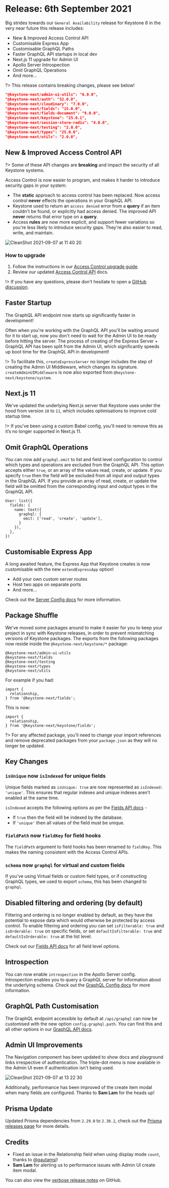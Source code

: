 
# Release: 6th September 2021

Big strides towards our `General Availability` release for Keystone 6 in the very near future<Emoji symbol="⌛" alt="hourglass" /> this release includes:

- New & Improved Access Control API <Emoji symbol="✨" alt="sparkle" />
- Customisable Express App <Emoji symbol="🗺️" alt="map" />
- Customisable GraphQL Paths <Emoji symbol="🚏" alt="signpost" />
- Faster GraphQL API startups in local dev <Emoji symbol="🚀" alt="rocket" />
- Next.js 11 upgrade for Admin UI <Emoji symbol="⚙️" alt="settings" />
- Apollo Server Introspection <Emoji symbol="🔎" alt="magnifying glass" />
- Omit GraphQL Operations <Emoji symbol="🚦" alt="traffic light" />
- And more...

?> This release contains breaking changes, please see below!

```json
"@keystone-next/admin-ui-utils": "6.0.0",
"@keystone-next/auth": "32.0.0",
"@keystone-next/cloudinary": "7.0.0",
"@keystone-next/fields": "15.0.0",
"@keystone-next/fields-document": "9.0.0",
"@keystone-next/keystone": "25.0.1",
"@keystone-next/session-store-redis": "4.0.0",
"@keystone-next/testing": "2.0.0",
"@keystone-next/types": "25.0.0",
"@keystone-next/utils": "2.0.0",
```

## New & Improved Access Control API <Emoji symbol="✨" alt="sparkles" />

?> Some of these API changes are **breaking** and impact the security of all Keystone systems.

Access Control is now easier to program, and makes it harder to introduce security gaps in your system:

- The **static** approach to access control has been replaced. Now access control **never** effects the operations in your GraphQL API.
- Keystone used to return an `access denied` error from a **query** if an item couldn't be found, or explicitly had access denied. The improved API **never** returns that error type on a **query**.
- Access **rules** are now more explicit, and support fewer variations so you're less likely to introduce security gaps. They're also easier to read, write, and maintain.

![CleanShot 2021-09-07 at 11 40 20](https://user-images.githubusercontent.com/6447754/132271454-e6c9c5e5-acd8-4439-bbbc-9621419ee1fb.png)

### How to upgrade

1. Follow the instructions in our [Access Control upgrade guide](https://keystonejs.com/updates/new-access-control).
2. Review our updated [Access Control API](https://keystonejs.com/docs/config/access-control) docs.

!> If you have any questions, please don't hesitate to open a [GitHub discussion](https://github.com/keystonejs/keystone/discussions/new?category=questions).

## Faster Startup <Emoji symbol="🚀" alt="rocket" />

The GraphQL API endpoint now starts up significantly faster in development!

Often when you're working with the GraphQL API you'll be waiting around for it to start up, now you don't need to wait for the Admin UI to be ready before hitting the server. The process of creating of the Express Server + GraphQL API has been split from the Admin UI, which significantly speeds up boot time for the GraphQL API in development! <Emoji symbol="🎉" alt="tada" />

!> To facilitate this, `createExpressServer` no longer includes the step of creating the Admin UI Middleware, which changes its signature. `createAdminUIMiddleware` is now also exported from `@keystone-next/keystone/system`.

## Next.js 11 <Emoji symbol="⚙️" alt="settings" />

We've updated the underlying Next.js server that Keystone uses under the hood from version `10` to `11`, which includes optimisations to improve cold startup time.

!> If you've been using a custom Babel config, you'll need to remove this as it’s no longer supported in Next.js 11.

## Omit GraphQL Operations <Emoji symbol="🚦" alt="traffic light" />

You can now add `graphql.omit` to list and field level configuration to control which types and operations are excluded from the GraphQL API. This option accepts either `true`, or an array of the values read, create, or update. If you specify `true` then the field will be excluded from all input and output types in the GraphQL API. If you provide an array of read, create, or update the field will be omitted from the corresponding input and output types in the GraphQL API.

```
User: list({
  fields: {
    name: text({
      graphql: {
        omit: ['read', 'create', 'update'],
      }
    }),
  },
})
```

## Customisable Express App <Emoji symbol="🗺️" alt="map" />

A long awaited feature, the Express App that Keystone creates is now customisable with the new `extendExpressApp` option!

- Add your own custom server routes
- Host two apps on separate ports
- And more...

Check out the [Server Config docs](https://keystonejs.com/docs/config/config#server) for more information.

## Package Shuffle <Emoji symbol="💃" alt="dancer" />

We've moved some packages around to make it easier for you to keep your project in sync with Keystone releases, in order to prevent mismatching versions of Keystone packages. The exports from the following packages now reside inside the `@keystone-next/keystone/*` package:

```
@keystone-next/admin-ui-utils
@keystone-next/fields
@keystone-next/testing
@keystone-next/types
@keystone-next/utils
```

For example if you had:

```
import {
  relationship,
} from '@keystone-next/fields';
```

This is now:

```
import {
  relationship,
} from '@keystone-next/keystone/fields';
```

?> <Emoji symbol="💡" alt="bulb" /> For any affected package, you'll need to change your import references and remove deprecated packages from your `package.json` as they will no longer be updated.

## Key Changes <Emoji symbol="🔑" alt="key" />

### `isUnique` now `isIndexed` for unique fields <Emoji symbol="🗂" alt="folder" />

Unique fields marked as `isUnique: true` are now represented as `isIndexed: 'unique'`. This ensures that regular indexes and unique indexes aren't enabled at the same time.

`isIndexed` accepts the following options as per the [Fields API docs](https://keystonejs.com/docs/fields/overview) -

- If `true` then the field will be indexed by the database.
- If `'unique'` then all values of the field must be unique.

### `fieldPath` now `fieldKey` for field hooks <Emoji symbol="🪝" alt="hook" />

The `fieldPath` argument to field hooks has been renamed to `fieldKey`. This makes the naming consistent with the Access Control APIs.

### `schema` now `graphql` for virtual and custom fields <Emoji symbol="🥽" alt="safety googles" />

If you've using Virtual fields or custom field types, or if constructing GraphQL types, we used to export `schema`, this has been changed to `graphql`.

## Disabled filtering and ordering (by default) <Emoji symbol="🙅‍♀️" alt="woman gesturing no" />

Filtering and ordering is no longer enabled by default, as they have the potential to expose data which would otherwise be protected by access control. To enable filtering and ordering you can set `isFilterable: true` and `isOrderable: true` on specific fields, or set `defaultIsFilterable: true` and `defaultIsOrderable: true` at the list level.

Check out our [Fields API docs](https://keystonejs.com/docs/fields/overview#common-configuration) for all field level options.

## Introspection <Emoji symbol="🔎" alt="magnifying glass" />

You can now enable `introspection` in the Apollo Server config. Introspection enables you to query a GraphQL server for information about the underlying schema. Check out the [GraphQL Config docs](https://keystonejs.com/docs/config/config#graphql) for more information.

## GraphQL Path Customisation <Emoji symbol="🚏" alt="signpost" />

The GraphQL endpoint accessible by default at `/api/graphql` can now be customised with the new option `config.graphql.path`. You can find this and all other options in our [GraphQL API docs](https://keystonejs.com/docs/config/config#graphql).

## Admin UI Improvements <Emoji symbol="🛠️" alt="tools" />

The Navigation component has been updated to show docs and playground links irrespective of authentication. The triple-dot menu is now available in the Admin UI even if authentication isn't being used.

![CleanShot 2021-09-07 at 13 22 30](https://user-images.githubusercontent.com/6447754/132279358-a47de0f2-605f-4058-98dd-3bd8da83350c.png)

Additionally, performance has been improved of the create item modal when many fields are configured. Thanks to **Sam Lam** for the heads up!

## Prisma Update <Emoji symbol="⬆️" alt="up arrow" />

Updated Prisma dependencies from `2.29.0` to `2.30.2`, check out the [Prisma releases page](https://github.com/prisma/prisma/releases/tag/2.30.0) for more details.

## Credits <Emoji symbol="💫" alt="circle star" />

- Fixed an issue in the Relationship field when using display mode `count`, thanks to [@gautamsi](https://github.com/gautamsi)!
- **Sam Lam** for alerting us to performance issues with Admin UI create item modal.

You can also view the [verbose release notes](https://github.com/keystonejs/keystone/releases/tag/2021-09-06) on GitHub.

